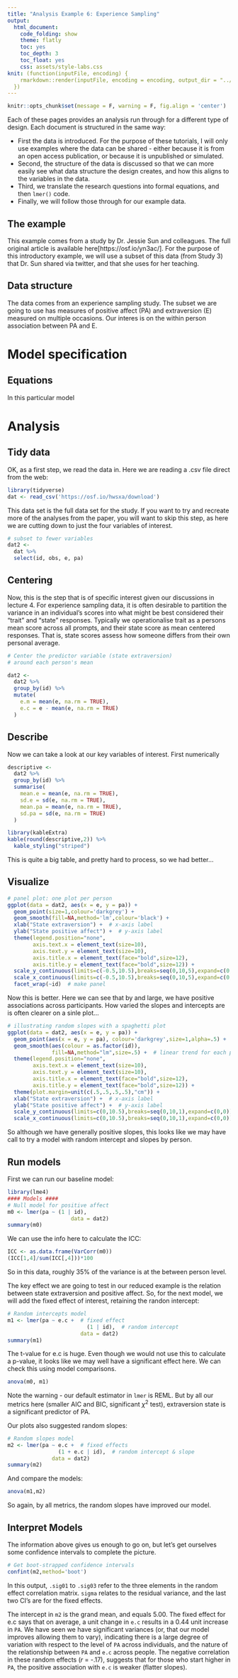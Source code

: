 ```yaml
---
title: "Analysis Example 6: Experience Sampling"
output:
  html_document:
    code_folding: show
    theme: flatly
    toc: yes
    toc_depth: 3
    toc_float: yes
    css: assets/style-labs.css
knit: (function(inputFile, encoding) {
    rmarkdown::render(inputFile, encoding = encoding, output_dir = "../docs/examples/")
  })
---
```

```r
knitr::opts_chunk$set(message = F, warning = F, fig.align = 'center')
```

:::frame

Each of these pages provides an analysis run through for a different type of design. Each document is structured in the same way:  

  - First the data is introduced. For the purpose of these tutorials, I will only use examples where the data can be shared - either because it is from an open access publication, or because it is unpublished or simulated. 
  - Second, the structure of the data is discussed so that we can more easily see what data structure the design creates, and how this aligns to the variables in the data.
  - Third, we translate the research questions into formal equations, and then `lmer()` code. 
  - Finally, we will follow those through for our example data.

:::

## The example
This example comes from a study by Dr. Jessie Sun and colleagues. The full original article is available here[https://osf.io/yn3ac/]. For the purpose of this introductory example, we will use a subset of this data (from Study 3) that Dr. Sun shared via twitter, and that she uses for her teaching. 

## Data structure
The data comes from an experience sampling study. The subset we are going to use has measures of positive affect (PA) and extraversion (E) measured on multiple occasions. Our interes is on the within person association between PA and E.

# Model specification

## Equations
In this particular model 

# Analysis

## Tidy data
OK, as a first step, we read the data in. Here we are reading a .csv file direct from the web:

```r
library(tidyverse)
dat <- read_csv('https://osf.io/hwsxa/download')
```

This data set is the full data set for the study. If you want to try and recreate more of the analyses from the paper, you will want to skip this step, as here we are cutting down to just the four variables of interest.

```r
# subset to fewer variables
dat2 <- 
  dat %>% 
  select(id, obs, e, pa)
```

## Centering
Now, this is the step that is of specific interest given our discussions in lecture 4. For experience sampling data, it is often desirable to partition the variance in an individual's scores into what might be best considered their "trait" and "state" responses. Typically we operationalise trait as a persons mean score across all prompts, and their state score as mean centered responses. That is, state scores assess how someone differs from their own personal average.

```r
# Center the predictor variable (state extraversion)
# around each person's mean

dat2 <- 
  dat2 %>%
  group_by(id) %>%
  mutate(
    e.m = mean(e, na.rm = TRUE),
    e.c = e - mean(e, na.rm = TRUE)
  )
```

## Describe
Now we can take a look at our key variables of interest. First numerically
```r
descriptive <- 
  dat2 %>%
  group_by(id) %>%
  summarise(
    mean.e = mean(e, na.rm = TRUE),
    sd.e = sd(e, na.rm = TRUE),
    mean.pa = mean(e, na.rm = TRUE),
    sd.pa = sd(e, na.rm = TRUE)
  )
```

```r
library(kableExtra)
kable(round(descriptive,2)) %>%
  kable_styling("striped")
```

This is quite a big table, and pretty hard to process, so we had better...

## Visualize


```r
# panel plot: one plot per person
ggplot(data = dat2, aes(x = e, y = pa)) + 
  geom_point(size=1,colour='darkgrey') + 
  geom_smooth(fill=NA,method='lm',colour='black') +
  xlab("State extraversion") +  # x-axis label
  ylab("State positive affect") +  # y-axis label
  theme(legend.position="none",
        axis.text.x = element_text(size=10),
        axis.text.y = element_text(size=10),
        axis.title.x = element_text(face="bold",size=12),
        axis.title.y = element_text(face="bold",size=12)) +
  scale_y_continuous(limits=c(-0.5,10.5),breaks=seq(0,10,5),expand=c(0,0)) +
  scale_x_continuous(limits=c(-0.5,10.5),breaks=seq(0,10,5),expand=c(0,0)) +
  facet_wrap(~id)  # make panel
```

Now this is better. Here we can see that by and large, we have positive associations across participants. How varied the slopes and intercepts are is often clearer on a sinle plot...

```r
# illustrating random slopes with a spaghetti plot
ggplot(data = dat2, aes(x = e, y = pa)) +
  geom_point(aes(x = e, y = pa), colour='darkgrey',size=1,alpha=.5) +
  geom_smooth(aes(colour = as.factor(id)),
              fill=NA,method="lm",size=.5) +  # linear trend for each participant
  theme(legend.position="none",
        axis.text.x = element_text(size=10),
        axis.text.y = element_text(size=10),
        axis.title.x = element_text(face="bold",size=12),
        axis.title.y = element_text(face="bold",size=12)) +
  theme(plot.margin=unit(c(.5,.5,.5,.5),"cm")) +
  xlab("State extraversion") +  # x-axis label
  ylab("State positive affect") +  # y-axis label
  scale_y_continuous(limits=c(0,10.5),breaks=seq(0,10,1),expand=c(0,0)) +
  scale_x_continuous(limits=c(0,10.5),breaks=seq(0,10,1),expand=c(0,0))
```

So although we have generally positive slopes, this looks like we may have call to try a model with random intercept and slopes by person.

## Run models

First we can run our baseline model:

```r
library(lme4)
#### Models ####
# Null model for positive affect
m0 <- lmer(pa ~ (1 | id), 
                    data = dat2)
summary(m0) 
```

We can use the info here to calculate the ICC:

```r
ICC <- as.data.frame(VarCorr(m0))
(ICC[1,4]/sum(ICC[,4]))*100
```

So in this data, roughly 35% of the variance is at the between person level.

The key effect we are going to test in our reduced example is the relation between state extraversion and positive affect. So, for the next model, we will add the fixed effect of interest, retaining the randon intercept:

```r
# Random intercepts model
m1 <- lmer(pa ~ e.c +  # fixed effect 
                         (1 | id),  # random intercept
                       data = dat2) 
summary(m1)
```

The t-value for e.c is huge. Even though we would not use this to calculate a p-value, it looks like we may well have a significant effect here. We can check this using model comparisons.

```r
anova(m0, m1)
```

Note the warning - our default estimator in `lmer` is REML. But by all our metrics here (smaller AIC and BIC, significant $\chi^2$ test), extraversion state is a significant predictor of PA.

Our plots also suggested random slopes: 

```r
# Random slopes model
m2 <- lmer(pa ~ e.c +  # fixed effects 
                (1 + e.c | id),  # random intercept & slope
              data = dat2) 
summary(m2)
```

And compare the models:

```r
anova(m1,m2)
```

So again, by all metrics, the random slopes have improved our model.

## Interpret Models
The information above gives us enough to go on, but let's get ourselves some confidence intervals to complete the picture. 

```r
# Get boot-strapped confidence intervals
confint(m2,method='boot')
```

In this output, `.sig01` to `.sig03` refer to the three elements in the random effect correlation matrix. `sigma` relates to the residual variance, and the last two CI's are for the fixed effects.

The intercept in `m2` is the grand mean, and equals 5.00. The fixed effect for e.c says that on average, a unit change in `e.c` results in a 0.44 unit increase in `PA`. We have seen we have significant variances (or, that our model improves allowing them to vary), indicating there is a large degree of variation with respect to the level of `PA` across individuals, and the nature of the relationship between `PA` and `e.c` across people. The negative correlation in these random effects (*r* = -.17), suggests that for those who start higher in `PA`, the positive association with `e.c` is weaker (flatter slopes).


